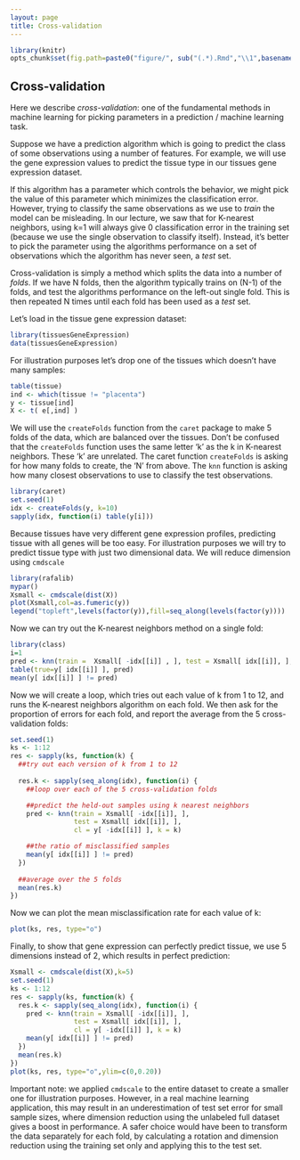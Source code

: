 ```yaml
---
layout: page
title: Cross-validation
---
```


```r
library(knitr)
opts_chunk$set(fig.path=paste0("figure/", sub("(.*).Rmd","\\1",basename(knitr:::knit_concord$get('infile'))), "-"))
```
## Cross-validation

Here we describe *cross-validation*: one of the fundamental methods in machine learning for picking parameters in a prediction / machine learning task.

Suppose we have a prediction algorithm which is going to predict the class of some observations using a number of features. For example, we will use the gene expression values to predict the tissue type in our tissues gene expression dataset.

If this algorithm has a parameter which controls the behavior, we might pick the value of this parameter which minimizes the classification error. However, trying to classify the same observations as we use to *train* the model can be misleading. In our lecture, we saw that for K-nearest neighbors, using k=1 will always give 0 classification error in the training set (because we use the single observation to classify itself). Instead, it's better to pick the parameter using the algorithms performance on a set of observations which the algorithm has never seen, a *test* set.

Cross-validation is simply a method which splits the data into a number of *folds*. If we have N folds, then the algorithm typically trains on (N-1) of the folds, and test the algorithms performance on the left-out single fold. This is then repeated N times until each fold has been used as a *test* set.

Let's load in the tissue gene expression dataset:


```r
library(tissuesGeneExpression)
data(tissuesGeneExpression)
```

For illustration purposes let's drop one of the tissues which doesn't have many samples:

```r
table(tissue)
ind <- which(tissue != "placenta")
y <- tissue[ind]
X <- t( e[,ind] )
```

We will use the `createFolds` function from the `caret` package to make 5 folds of the data, which are balanced over the tissues. Don't be confused that the `createFolds` function uses the same letter 'k' as the k in K-nearest neighbors. These 'k' are unrelated. The caret function `createFolds` is asking for how many folds to create, the 'N' from above. The `knn` function is asking how many closest observations to use to classify the test observations.

```r
library(caret)
set.seed(1)
idx <- createFolds(y, k=10)
sapply(idx, function(i) table(y[i]))
```


Because tissues have very different gene expression profiles, predicting tissue with all genes will be too easy. For illustration purposes we will try to predict tissue type with just two dimensional data. We will reduce dimension using `cmdscale`

```r
library(rafalib)
mypar()
Xsmall <- cmdscale(dist(X))
plot(Xsmall,col=as.fumeric(y))
legend("topleft",levels(factor(y)),fill=seq_along(levels(factor(y))))
```

Now we can try out the K-nearest neighbors method on a single fold:

```r
library(class)
i=1
pred <- knn(train =  Xsmall[ -idx[[i]] , ], test = Xsmall[ idx[[i]], ], cl=  y[ -idx[[i]] ], k=5)
table(true=y[ idx[[i]] ], pred)
mean(y[ idx[[i]] ] != pred)
```

Now we will create a loop, which tries out each value of k from 1 to 12, and runs the K-nearest neighbors algorithm on each fold. We then ask for the proportion of errors for each fold, and report the average from the 5 cross-validation folds:

```r
set.seed(1)
ks <- 1:12
res <- sapply(ks, function(k) {
  ##try out each version of k from 1 to 12
  
  res.k <- sapply(seq_along(idx), function(i) {
    ##loop over each of the 5 cross-validation folds

    ##predict the held-out samples using k nearest neighbors
    pred <- knn(train = Xsmall[ -idx[[i]], ],
                test = Xsmall[ idx[[i]], ],
                cl = y[ -idx[[i]] ], k = k)

    ##the ratio of misclassified samples
    mean(y[ idx[[i]] ] != pred)
  })
  
  ##average over the 5 folds
  mean(res.k)
})
```

Now we can plot the mean misclassification rate for each value of k:

```r
plot(ks, res, type="o")
```


Finally, to show that gene expression can perfectly predict tissue, we use 5 dimensions instead of 2, which results in perfect prediction:

```r
Xsmall <- cmdscale(dist(X),k=5)
set.seed(1)
ks <- 1:12
res <- sapply(ks, function(k) {
  res.k <- sapply(seq_along(idx), function(i) {
    pred <- knn(train = Xsmall[ -idx[[i]], ],
                test = Xsmall[ idx[[i]], ],
                cl = y[ -idx[[i]] ], k = k)
    mean(y[ idx[[i]] ] != pred)
  })
  mean(res.k)
})
plot(ks, res, type="o",ylim=c(0,0.20))
```

Important note: we applied `cmdscale` to the entire dataset to create
a smaller one for illustration purposes. However, in a real machine
learning application, this may result in an underestimation of test
set error for small sample sizes, where dimension reduction using the
unlabeled full dataset gives a boost in performance. A safer choice
would have been to transform the data separately for each fold, by
calculating a rotation and dimension reduction using the training set only
and applying this to the test set.
